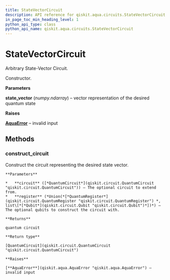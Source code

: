 ```yaml
---
title: StateVectorCircuit
description: API reference for qiskit.aqua.circuits.StateVectorCircuit
in_page_toc_min_heading_level: 1
python_api_type: class
python_api_name: qiskit.aqua.circuits.StateVectorCircuit
---
```


# StateVectorCircuit

<Class id="qiskit.aqua.circuits.StateVectorCircuit" isDedicatedPage={true} github="https://github.com/qiskit-community/qiskit-aqua/tree/stable/0.7/qiskit/aqua/circuits/statevector_circuit.py" signature="StateVectorCircuit(state_vector)">
  Arbitrary State-Vector Circuit.

  Constructor.

  **Parameters**

  **state\_vector** (*numpy.ndarray*) – vector representation of the desired quantum state

  **Raises**

  [**AquaError**](qiskit.aqua.AquaError "qiskit.aqua.AquaError") – invalid input

  ## Methods

  ### construct\_circuit

  <Function id="qiskit.aqua.circuits.StateVectorCircuit.construct_circuit" signature="StateVectorCircuit.construct_circuit(circuit=None, register=None)">
    Construct the circuit representing the desired state vector.

    **Parameters**

    *   **circuit** ([*QuantumCircuit*](qiskit.circuit.QuantumCircuit "qiskit.circuit.QuantumCircuit")) – The optional circuit to extend from.
    *   **register** (*Union(*[*QuantumRegister*](qiskit.circuit.QuantumRegister "qiskit.circuit.QuantumRegister") *, list\[*[*Qubit*](qiskit.circuit.Qubit "qiskit.circuit.Qubit")*])*) – The optional qubits to construct the circuit with.

    **Returns**

    quantum circuit

    **Return type**

    [QuantumCircuit](qiskit.circuit.QuantumCircuit "qiskit.circuit.QuantumCircuit")

    **Raises**

    [**AquaError**](qiskit.aqua.AquaError "qiskit.aqua.AquaError") – invalid input
  </Function>
</Class>

